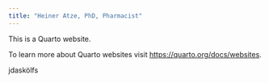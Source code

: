 ```yaml
---
title: "Heiner Atze, PhD, Pharmacist"
---
```


This is a Quarto website.

To learn more about Quarto websites visit <https://quarto.org/docs/websites>.

jdaskölfs